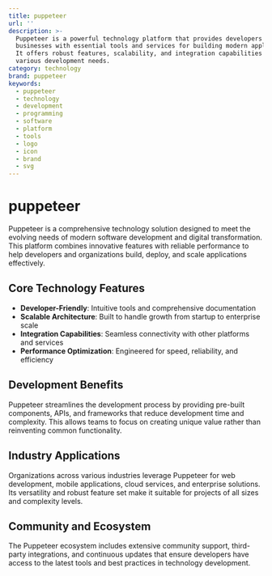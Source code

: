 ```yaml
---
title: puppeteer
url: ''
description: >-
  Puppeteer is a powerful technology platform that provides developers and
  businesses with essential tools and services for building modern applications.
  It offers robust features, scalability, and integration capabilities for
  various development needs.
category: technology
brand: puppeteer
keywords:
  - puppeteer
  - technology
  - development
  - programming
  - software
  - platform
  - tools
  - logo
  - icon
  - brand
  - svg
---
```


# puppeteer

Puppeteer is a comprehensive technology solution designed to meet the evolving needs of modern software development and digital transformation. This platform combines innovative features with reliable performance to help developers and organizations build, deploy, and scale applications effectively.

## Core Technology Features

- **Developer-Friendly**: Intuitive tools and comprehensive documentation
- **Scalable Architecture**: Built to handle growth from startup to enterprise scale
- **Integration Capabilities**: Seamless connectivity with other platforms and services
- **Performance Optimization**: Engineered for speed, reliability, and efficiency

## Development Benefits

Puppeteer streamlines the development process by providing pre-built components, APIs, and frameworks that reduce development time and complexity. This allows teams to focus on creating unique value rather than reinventing common functionality.

## Industry Applications

Organizations across various industries leverage Puppeteer for web development, mobile applications, cloud services, and enterprise solutions. Its versatility and robust feature set make it suitable for projects of all sizes and complexity levels.

## Community and Ecosystem

The Puppeteer ecosystem includes extensive community support, third-party integrations, and continuous updates that ensure developers have access to the latest tools and best practices in technology development.
